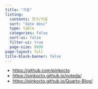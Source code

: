 ```yaml
---
title: "지윤"
listing:
  contents: 연구/지윤
  sort: "date desc"
  type: table
  categories: false
  sort-ui: false
  filter-ui: true
  page-size: 9999
page-layout: full
title-block-banner: false
---
```


- <https://github.com/pinkocto>
- <https://pinkocto.github.io/noteda/>
- <https://pinkocto.github.io/Quarto-Blog/>